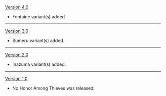 {{Change History/Header}}
[[Version 4.0]]
*Fontaine variant(s) added.
----
[[Version 3.0]]
*Sumeru variant(s) added.
----
[[Version 2.0]]
*Inazuma variant(s) added.
----
[[Version 1.0]]
*No Honor Among Thieves was released.